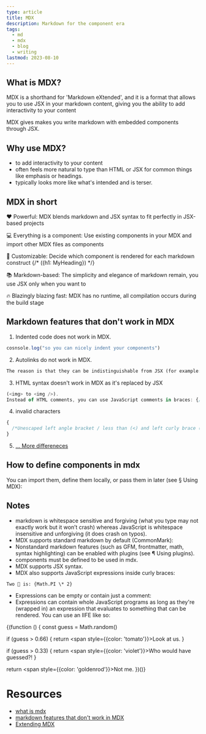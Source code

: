 ```yaml
---
type: article
title: MDX
description: Markdown for the component era
tags:
  - md
  - mdx
  - blog
  - writing
lastmod: 2023-08-10
---
```


## What is MDX?

MDX is a shorthand for 'Markdown eXtended', and it is a format that allows you to use JSX in your markdown content, giving you the ability to add interactivity to your content

MDX gives makes you write markdown with embedded components through JSX.

## Why use MDX?

- to add interactivity to your content
- often feels more natural to type than HTML or JSX for common things like emphasis or headings.
- typically looks more like what's intended and is terser.

## MDX in short

❤️ Powerful: MDX blends markdown and JSX syntax to fit perfectly in JSX-based projects

💻 Everything is a component: Use existing components in your MDX and import other MDX files as components

🔧 Customizable: Decide which component is rendered for each markdown construct {/* ({h1: MyHeading}) */}

📚 Markdown-based: The simplicity and elegance of markdown remain, you use JSX only when you want to

🔥 Blazingly blazing fast: MDX has no runtime, all compilation occurs during the build stage

## Markdown features that don't work in MDX

1. Indented code does not work in MDX.

```js
cosnsole.log("so you can nicely indent your components")
```

2. Autolinks do not work in MDX.

```txt
The reason is that they can be indistinguishable from JSX (for example: <svg:rect>) and we prefer being explicit. If you want links, use full links: [descriptive text](https://and-the-link-here.com)
```

3. HTML syntax doesn't work in MDX as it's replaced by JSX

```js
(<img> to <img />).
Instead of HTML comments, you can use JavaScript comments in braces: {/* comment! */}
```

4. invalid characters

```js
{
  /*Unescaped left angle bracket / less than (<) and left curly brace ({) have to be escaped: \< or \{ (or use expressions: {'<'}, {'{'})*/
}
```

5. [... More differeneces](https://github.com/micromark/mdx-state-machine#72-deviations-from-markdown)

## How to define components in mdx

You can import them, define them locally, or pass them in later (see § Using MDX):

## Notes

- markdown is whitespace sensitive and forgiving (what you type may not exactly work but it won’t crash) whereas JavaScript is whitespace insensitive and unforgiving (it does crash on typos).
- MDX supports standard markdown by default (CommonMark):
- Nonstandard markdown features (such as GFM, frontmatter, math, syntax highlighting) can be enabled with plugins (see ¶ Using plugins).
- components must be defined to be used in mdx.
- MDX supports JSX syntax.
- MDX also supports JavaScript expressions inside curly braces:

`Two 🍰 is: {Math.PI \* 2}`

- Expressions can be empty or contain just a comment:
- Expressions can contain whole JavaScript programs as long as they're (wrapped in) an expression that evaluates to something that can be rendered. You can use an IIFE like so:

{(function () {
const guess = Math.random()

if (guess > 0.66) {
return <span style={{color: 'tomato'}}>Look at us.</span>
}

if (guess > 0.33) {
return <span style={{color: 'violet'}}>Who would have guessed?!</span>
}

return <span style={{color: 'goldenrod'}}>Not me.</span>
})()}

# Resources

- [what is mdx](https://mdxjs.com/docs/what-is-mdx/)
- [markdown features that don't work in MDX](https://github.com/micromark/mdx-state-machine#72-deviations-from-markdown)
- [Extending MDX](https://mdxjs.com/docs/extending-mdx/#using-plugins)

